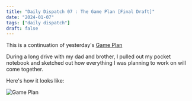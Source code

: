 ```yaml
---
title: "Daily Dispatch 07 : The Game Plan [Final Draft]"
date: "2024-01-07"
tags: ["daily dispatch"]
draft: false
---
```


This is a continuation of yesterday's [Game Plan](/blog/dailydispatch07)

During a long drive with my dad and brother, I pulled out my pocket notebook and sketched out how everything I was planning to work on will come together. 

Here's how it looks like: 

![Game Plan](/static/images/projects/gameplan.png) 

